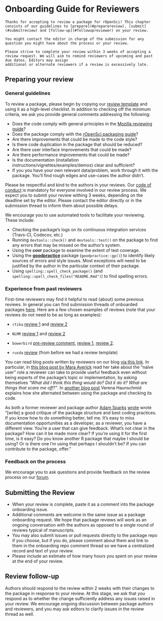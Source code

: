 # Onboarding Guide for Reviewers

```block
Thanks for accepting to review a package for rOpenSci! This chapter consists of our guidelines to [prepare](#preparereview), [submit](#submitreview) and [follow-up](#followupreviewer) on your review.

You might contact the editor in charge of the submission for any question you might have about the process or your review.

Please strive to complete your review within 3 weeks of accepting a review request. We will aim to remind reviewers of upcoming and past due dates. Editors may assign
additional or alternate reviewers if a review is excessively late.
```

## Preparing your review {#preparereview}

### General guidelines

To review a package, please begin by copying our [review template](#reviewtemplate) and using it as a high-level checklist.  In addition to checking off the minimum criteria, we ask you provide general comments addressing the following:

- Does the code comply with general principles in the [Mozilla reviewing guide](https://mozillascience.github.io/codeReview/review.html)?
- Does the package comply with the [rOpenSci packaging guide](#building)?
- Are there improvements that could be made to the code style?
- Is there code duplication in the package that should be reduced?
- Are there user interface improvements that could be made?
- Are there performance improvements that could be made?
- Is the documentation (installation instructions/vignettes/examples/demos) clear and sufficient?
- If you you have your own relevant data/problem, work through it with the package. You'll find rough edges and use-cases the author didn't.

Please be respectful and kind to the authors in your reviews. Our [code of conduct](#code-of-conduct) is mandatory for everyone involved in our review process. We expect you to submit your review withing 3 weeks, depending on the deadline set by the editor. Please contact the editor directly or in the submission thread to inform them about possible delays.

We encourage you to use automated tools to facilitate your reviewing.  These include:

-  Checking the package's logs on its continuous integration services (Travs-CI, Codecov, etc.)
-  Running `devtools::check()` and `devtools::test()` on the package to find any errors that may be missed on the author's system.
-  Using the **covr** package to examine the extent of test coverage.
-  Using the [**goodpractice**](https://github.com/MangoTheCat/goodpractice) package (`goodpractice::gp()`) to identify likely sources of errors and style issues. Most exceptions will need to be justified by the author in the particular context of their package.
-  Using `spelling::spell_check_package()` (and `spelling::spell_check_files("README.Rmd")`) to find spelling errors. 

### Experience from past reviewers

First-time reviewers may find it helpful to read (about) some previous reviews. In general you can find submission threads of onboarded packages [here](https://github.com/ropensci/onboarding/issues?q=is%3Aissue+is%3Aclosed+label%3A6%2Fapproved). Here are a few chosen examples of reviews (note that your reviews do not need to be as long as examples):

* `rtika` [review 1](https://github.com/ropensci/onboarding/issues/191#issuecomment-367166658) and [review 2](https://github.com/ropensci/onboarding/issues/191#issuecomment-368254623)

* `NLMR` [review 1](https://github.com/ropensci/onboarding/issues/188#issuecomment-368042693) and [review 2](https://github.com/ropensci/onboarding/issues/188#issuecomment-369310831)

* `bowerbird` [pre-review comment](https://github.com/ropensci/onboarding/issues/139#issuecomment-322713737), [review 1](https://github.com/ropensci/onboarding/issues/139#issuecomment-342380870), [review 2](https://github.com/ropensci/onboarding/issues/139#issuecomment-342724843).

* `rusda` [review](https://github.com/ropensci/onboarding/issues/18#issuecomment-120445737) (from before we had a review template)

You can read blog posts written by reviewers on our blog [via this link](https://ropensci.org/tags/reviewer/). In particular, in [this blog post by Mara Averick](https://ropensci.org/blog/2017/08/22/first-package-review/) read her take about the "naïve user" role a reviewer can take to provide useful feedback even without being experts of the package's topic or implementation, by asking themselves _"What did I think this thing would do? Did it do it? What are things that scare me off?"_. In [another blog post](https://ropensci.org/blog/2017/09/08/first-review-experiences/) Verena Haunschmid explains how she alternated between using the package and checking its code.

As both a former reviewer and package author [Adam Sparks](https://adamhsparks.github.io/) [wrote](https://twitter.com/adamhsparks/status/898132036451303425) wrote "[write] a good critique of the package structure and best coding practices. If you know how to do something better, tell me. It’s easy to miss documentation opportunities as a developer, as a reviewer, you have a different view. You’re a user that can give feedback. What’s not clear in the package? How can it be made more clear? If you’re using it for the first time, is it easy? Do you know another R package that maybe I should be using? Or is there one I’m using that perhaps I shouldn’t be? If you can contribute to the package, offer."

### Feedback on the process

We encourage you to ask questions and provide feedback on the review process on our [forum](https://discuss.ropensci.org). 

## Submitting the Review {#submitreview}

- When your review is complete, paste it as a comment into the package onboarding issue.
- Additional comments are welcome in the same issue as a package onboarding request. We hope that package reviews will work as an ongoing conversation with the authors as opposed to a single round of reviews typical of manuscripts.
- You may also submit issues or pull requests directly to the package repo if you choose, but if you do, please comment about them and link to them in the onboarding repo comment thread so we have a centralized record and text of your review.
- Please include an estimate of how many hours you spent on your review at the end of your review.

## Review follow-up {#followupreviewer}

Authors should respond to the review within 2 weeks with their changes to the package in response to your review.  At this stage, we ask that you respond as to whether the change sufficiently address any issues raised in your review. We encourage ongoing discussion between package authors and reviewers, and you may ask editors to clarify issues in the review thread as well.
